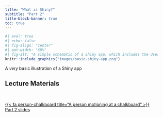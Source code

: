 ```yaml
---
title: "What is Shiny?"
subtitle: "Part 2"
title-block-banner: true
toc: true
---
```


```r
#| eval: true 
#| echo: false
#| fig-align: "center"
#| out-width: "60%" 
#| fig-alt: "A simple schematic of a Shiny app, which includes the User Interface (UI, colored in blue) and the Server (colored in orange). The UI creates what the user will see and interact with, while the server builds the outputs that react and update based on user inputs."
knitr::include_graphics("images/basic-shiny-app.png")
```

::: {.center-text .body-text-s .gray-text}
A *very* basic illustration of a Shiny app
:::

## Lecture Materials

<br>

::: {.center-text}
[{{< fa person-chalkboard title="A person motioning at a chalkboard" >}} Part 2 slides](../slides/part2-shiny-overview-slides.qmd){.btn role="button" target="_blank"} 
:::
